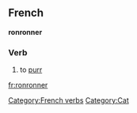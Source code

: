 ==French==
'''ronronner'''
===Verb===
# to [[purr]]
[[Category:French verbs]]
[[Category:Cat]]

[[fr:ronronner]]